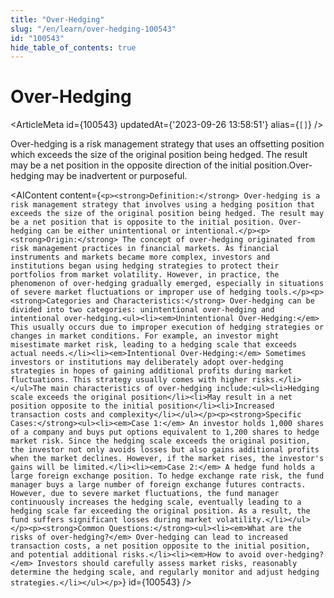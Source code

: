 ```yaml
---
title: "Over-Hedging"
slug: "/en/learn/over-hedging-100543"
id: "100543"
hide_table_of_contents: true
---
```



# Over-Hedging

<ArticleMeta id={100543} updatedAt={'2023-09-26 13:58:51'} alias={`[]`} />
<div className='border-solid border-b border-t-0 my-4 border-[var(--ifm-color-gray-300)]' />

Over-hedging is a risk management strategy that uses an offsetting position which exceeds the size of the original position being hedged. The result may be a net position in the opposite direction of the initial position.Over-hedging may be inadvertent or purposeful.

<AIContent content={`<p><strong>Definition:</strong> Over-hedging is a risk management strategy that involves using a hedging position that exceeds the size of the original position being hedged. The result may be a net position that is opposite to the initial position. Over-hedging can be either unintentional or intentional.</p><p><strong>Origin:</strong> The concept of over-hedging originated from risk management practices in financial markets. As financial instruments and markets became more complex, investors and institutions began using hedging strategies to protect their portfolios from market volatility. However, in practice, the phenomenon of over-hedging gradually emerged, especially in situations of severe market fluctuations or improper use of hedging tools.</p><p><strong>Categories and Characteristics:</strong> Over-hedging can be divided into two categories: unintentional over-hedging and intentional over-hedging.<ul><li><em>Unintentional Over-Hedging:</em> This usually occurs due to improper execution of hedging strategies or changes in market conditions. For example, an investor might misestimate market risk, leading to a hedging scale that exceeds actual needs.</li><li><em>Intentional Over-Hedging:</em> Sometimes investors or institutions may deliberately adopt over-hedging strategies in hopes of gaining additional profits during market fluctuations. This strategy usually comes with higher risks.</li></ul>The main characteristics of over-hedging include:<ul><li>Hedging scale exceeds the original position</li><li>May result in a net position opposite to the initial position</li><li>Increased transaction costs and complexity</li></ul></p><p><strong>Specific Cases:</strong><ul><li><em>Case 1:</em> An investor holds 1,000 shares of a company and buys put options equivalent to 1,200 shares to hedge market risk. Since the hedging scale exceeds the original position, the investor not only avoids losses but also gains additional profits when the market declines. However, if the market rises, the investor's gains will be limited.</li><li><em>Case 2:</em> A hedge fund holds a large foreign exchange position. To hedge exchange rate risk, the fund manager buys a large number of foreign exchange futures contracts. However, due to severe market fluctuations, the fund manager continuously increases the hedging scale, eventually leading to a hedging scale far exceeding the original position. As a result, the fund suffers significant losses during market volatility.</li></ul></p><p><strong>Common Questions:</strong><ul><li><em>What are the risks of over-hedging?</em> Over-hedging can lead to increased transaction costs, a net position opposite to the initial position, and potential additional risks.</li><li><em>How to avoid over-hedging?</em> Investors should carefully assess market risks, reasonably determine the hedging scale, and regularly monitor and adjust hedging strategies.</li></ul></p>`} id={100543} />

